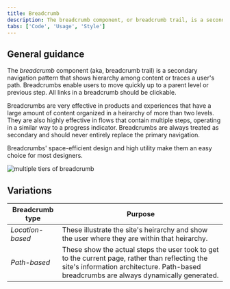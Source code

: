```yaml
---
title: Breadcrumb
description: The breadcrumb component, or breadcrumb trail, is a secondary navigation pattern that shows hierarchy among content or traces a user’s path.
tabs: ['Code', 'Usage', 'Style']
---
```


## General guidance

The _breadcrumb_ component (aka, breadcrumb trail) is a secondary navigation pattern that shows hierarchy among content or traces a user's path. Breadcrumbs enable users to move quickly up to a parent level or previous step. All links in a breadcrumb should be clickable.

Breadcrumbs are very effective in products and experiences that have a large amount of content organized in a heirarchy of more than two levels. They are also highly effective in flows that contain multiple steps, operating in a similar way to a progress indicator. Breadcrumbs are always treated as secondary and should never entirely replace the primary navigation.

Breadcrumbs' space-efficient design and high utility make them an easy choice for most designers.

<Row>
<Column colLg={8}>

![multiple tiers of breadcrumb](images/breadcrumb-usage-1.png)

</Column>
</Row>

## Variations

| Breadcrumb type  | Purpose                                                                                                                                                                                    |
| ---------------- | ------------------------------------------------------------------------------------------------------------------------------------------------------------------------------------------ |
| _Location-based_ | These illustrate the site's heirarchy and show the user where they are within that heirarchy.                                                                                              |
| _Path-based_     | These show the actual steps the user took to get to the current page, rather than reflecting the site's information architecture. Path-based breadcrumbs are always dynamically generated. |
